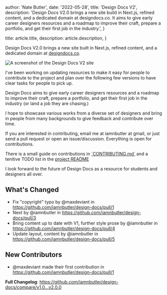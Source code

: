 
  author: 'Nate Butler',
  date: '2022-05-28',
  title: 'Design Docs V2',
  description:
    'Design Docs V2.0 brings a new site build in Next.js, refined content, and a dedicated domain at designdocs.co. It aims to give early career designers resources and a roadmap to improve their craft, prepare a portfolio, and get their first job in the industry.',
}

  title: article.title,
  description: article.description,
}


Design Docs V2.0 brings a new site built in Next.js, refined content, and a dedicated domain at [designdocs.co](https://www.designdocs.co/).

![A screenshot of the Design Docs V2 site](https://user-images.githubusercontent.com/1714999/176328180-bc4581da-d248-41e4-ac42-b590dbaa68bb.png)

I've been working on updating resources to make it easy for people to contribute to the project and plan over the following few versions to have clear tasks for people to pick up.

Design Docs aims to give early career designers resources and a roadmap to improve their craft, prepare a portfolio, and get their first job in the industry (or land a job they are chasing.)

I hope to showcase various works from a diverse set of designers and bring in people from many backgrounds to give feedback and contribute over time.

If you are interested in contributing, email me at iamnbutler at gmail, or just send a pull request or open an issue/discussion. Everything is open for contributions.

There is a small guide on contributions in [\`CONTRIBUTING.md\`](https://github.com/iamnbutler/design-docs/blob/v2.0.0/CONTRIBUTING.md) and a tenitive TODO list in the [project README](https://github.com/iamnbutler/design-docs/tree/v2.0.0#todo)

I look forward to the future of Design Docs as a resource for students and designers all over.

## What's Changed

- Fix "copyright" typo by @maxdeviant in https://github.com/iamnbutler/design-docs/pull/1
- Next by @iamnbutler in https://github.com/iamnbutler/design-docs/pull/3
- Bring content up to date with V1, further style prose by @iamnbutler in https://github.com/iamnbutler/design-docs/pull/4
- Update layout, content by @iamnbutler in https://github.com/iamnbutler/design-docs/pull/5

## New Contributors

- @maxdeviant made their first contribution in https://github.com/iamnbutler/design-docs/pull/1

**Full Changelog**: https://github.com/iamnbutler/design-docs/compare/v1.0...v2.0.0
